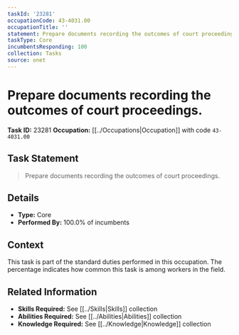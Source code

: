 ```yaml
---
taskId: '23281'
occupationCode: 43-4031.00
occupationTitle: ''
statement: Prepare documents recording the outcomes of court proceedings.
taskType: Core
incumbentsResponding: 100
collection: Tasks
source: onet
---
```

# Prepare documents recording the outcomes of court proceedings.

**Task ID:** 23281
**Occupation:** [[../Occupations|Occupation]] with code `43-4031.00`

## Task Statement

> Prepare documents recording the outcomes of court proceedings.

## Details

- **Type:** Core
- **Performed By:** 100.0% of incumbents

## Context

This task is part of the standard duties performed in this occupation. The percentage indicates how common this task is among workers in the field.

## Related Information

- **Skills Required:** See [[../Skills|Skills]] collection
- **Abilities Required:** See [[../Abilities|Abilities]] collection
- **Knowledge Required:** See [[../Knowledge|Knowledge]] collection
